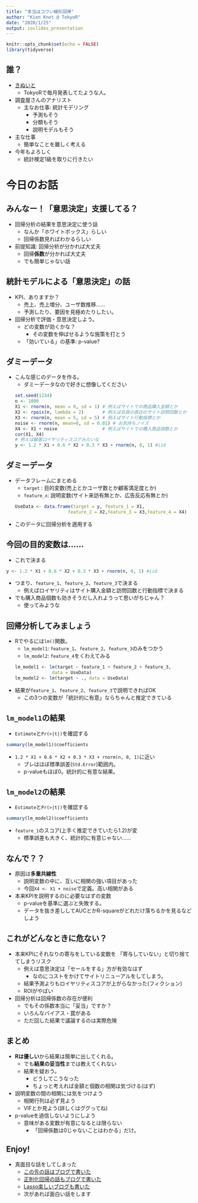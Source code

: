 ```yaml
---
title: "本当はコワい線形回帰"
author: "Kien Knot @ TokyoR"
date: "2020/1/25"
output: ioslides_presentation
---
```


```r
knitr::opts_chunk$set(echo = FALSE)
library(tidyverse)

```

## 誰？
- [きぬいと](https://twitter.com/0_u0)
  - TokyoRで毎月発表してたような人。
  
- 調査屋さんのアナリスト
  - 主なお仕事: 統計モデリング
    - 予測もそう
    - 分類もそう
    - 説明モデルもそう

- 主な仕事
  - 簡単なことを難しく考える

- 今年もよろしく
  - 統計検定1級を取りに行きたい

# 今日のお話

## みんなー！「意思決定」支援してる？
- 回帰分析の結果を意思決定に使う話
  - なんか「ホワイトボックス」らしい
  - 回帰係数見ればわかるらしい

- 前提知識: 回帰分析が分かれば大丈夫
  - 回帰**係数**が分かれば大丈夫
  - でも簡単じゃない話

## 統計モデルによる「意思決定」の話
- KPI、ありますか？
  - 売上、売上増分、ユーザ数推移……
  - 予測したり、要因を見極めたりしたい。

- 回帰分析で評価・意思決定しよう。
  - どの変数が効くかな？
    - その変数を伸ばせるような施策を打とう
  - 「効いている」の基準: p-value?
  
## ダミーデータ
- こんな感じのデータを作る。
  - ダミーデータなので好きに想像してください
```r
set.seed(1234)
n <- 1000
X1 <- rnorm(n, mean = 0, sd = 1) # 例えばサイトでの商品購入金額とか
X2 <- rpois(n, lambda = 2)       # 例えば会員の直近のサイト訪問回数とか
X3 <- rnorm(n, mean = 5, sd = 5) # 例えばサイト行動指標とか
noise <- rnorm(n, mean=0, sd = 0.01) # お気持ちノイズ
X4 <- X1 + noise                 # 例えばサイトでの購入商品個数とか
cor(X1, X4)
# 例えば顧客ロイヤリティスコアみたいな
y <- 1.2 * X1 + 0.6 * X2 + 0.3 * X3 + rnorm(n, 0, 1) #iid
```

## ダミーデータ
- データフレームにまとめる
  - `target`   : 目的変数(売上とかユーザ数とか顧客満足度とか)
  - `feature_x`: 説明変数(サイト来訪有無とか、広告反応有無とか)
```r
UseData <- data.frame(target = y, feature_1 = X1,
                      feature_2 = X2,feature_3 = X3,feature_4 = X4)
```
- このデータに回帰分析を適用する

## 今回の目的変数は……
- これで決まる
```r
y <- 1.2 * X1 + 0.6 * X2 + 0.3 * X3 + rnorm(n, 0, 1) #iid
```
- つまり、`feature_1`、`feature_2`、`feature_3`で決まる
    - 例えばロイヤリティはサイト購入金額と訪問回数と行動指標で決まる

- でも購入商品個数も効きそうだし入れようって思いがちじゃん？
  - 使ってみような

## 回帰分析してみましょう
- Rでやるには`lm()`関数。
  - `lm_model1`: `feature_1`、`feature_2`、`feature_3`のみをつかう
  - `lm_model2`: `feature_4`をくわえてみる
```r
lm_model1 <- lm(target ~ feature_1 + feature_2 + feature_3,
                data = UseData)
lm_model2 <- lm(target ~ ., data = UseData)
```
- 結果が`feature_1`、`feature_2`、`feature_3`で説明できればOK
  - この3つの変数が「統計的に有意」ならちゃんと推定できている

## `lm_model1`の結果
- `Estimate`と`Pr(>|t|)`を確認する
```r
summary(lm_model1)$coefficients
```

- `1.2 * X1 + 0.6 * X2 + 0.3 * X3 + rnorm(n, 0, 1)`に近い
  - ブレはほぼ標準誤差(`Std.Error`)範囲内。
  - p-valueもほぼ0。統計的に有意な結果。
  
## `lm_model2`の結果
- `Estimate`と`Pr(>|t|)`を確認する
```r
summary(lm_model2)$coefficients
```
- `feature_1`のスコア(上手く推定できていたら1.2)が変
  - 標準誤差も大きく、統計的に有意じゃない……
  
## なんで？？
- 原因は**多重共線性**
  - 説明変数の中に、互いに相関の強い項目があった
  - 今回`X4 <- X1 + noise`で定義。高い相関がある

- 本来KPIを説明するのに必要なはずの変数
  - p-valueを基準に選ぶと失敗する。
  - データを抜き差ししてAUCとかR-squareがどれだけ落ちるかを見るなどしよう
  
## これがどんなときに危ない？
- 本来KPIにそれなりの寄与をしている変数を 「寄与していない」と切り捨ててしまうリスク
  - 例えば意思決定は「セールをする」方が有効なはず
    - なのにコストをかけてサイトリニューアルをしてしまう。
  - 結果予測よりもロイヤリティスコアが上がらなかった(フィクション)
  - ROIがやばい
  
- 回帰分析は回帰係数の存在が便利
  - でもその係数本当に「妥当」ですか？
  - いろんなバイアス・罠がある
  - ただ回した結果で議論するのは実際危険

## まとめ
- **Rは優しい**から結果は簡単に出してくれる。
  - でも**結果の妥当性**までは教えてくれない
  - 結果を疑おう。
    - どうしてこうなった
    - ちょっと考えれば金額と個数の相関は気づける(はず)
  
- 説明変数の間の相関には気をつけよう
  - 相関行列は必ず見よう
  - VIFとか見よう(詳しくはググってね)

- p-valueを過信しないようにしよう
  - 意味がある変数が有意になるとは限らない
    - 「回帰係数は0じゃないことはわかる」だけ。

## Enjoy!
- 真面目な話をしてしまった
  - [この先の話はブログで書いた](http://socinuit.hatenablog.com/entry/2019/12/21/042023)
  - [正則化回帰の話もブログで書いた](http://socinuit.hatenablog.com/entry/2019/12/19/132851)
  - [Lasso楽しいブログも書いた](http://socinuit.hatenablog.com/entry/2019/12/06/015140)
  - 次があれば面白い話をします
